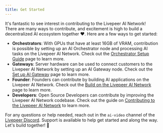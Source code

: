 ```yaml
---
title: Get Started
---
```


It's fantastic to see interest in contributing to the Livepeer AI Network! There
are many ways to contribute, and excitement is high to build a decentralized AI
ecosystem together ❤️. Here are a few ways to get started:

- **Orchestrators**: With GPUs that have at least 16GB of VRAM, contribution is
  possible by setting up an AI Orchestrator node and processing AI tasks on the
  Livepeer AI Network. Check out the
  [Orchestrator Setup Guide](/ai/orchestrators/get-started) page to learn more.
- **Gateways**: Server hardware can be used to connect customers to the Livepeer AI
  Network by setting up an AI Gateway node. Check out the
  [Set up AI Gateway](/ai/gateways/setup-gateway) page to learn more.
- **Founder**: Founders can contribute by building AI applications on the Livepeer AI
  Network. Check out the [Build on the Livepeer AI Network](/ai/builders) page to learn
  more.
- **Developers**: Open Source Developers can contribute by improving the Livepeer AI
  Network codebase. Check out the guide on
  [Contributing to the Livepeer AI Network](/ai/contribute-to-ai-subnet) to learn more.

For any questions or help needed, reach out in the `ai-video` channel of the
[Livepeer Discord](https://discord.gg/7w2R6v). Support is available to help get
started and along the way. Let's build together! 🚀
